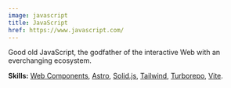 ```yaml
---
image: javascript
title: JavaScript
href: https://www.javascript.com/
---
```


Good old JavaScript, the godfather of the interactive Web with an everchanging ecosystem.

<span class="block mt-1">
  <strong class="font-medium">Skills:</strong>
  <a 
    class="link" 
    href="https://www.webcomponents.org/"
    title="Web Components"
    aria-label="Web Components"
    target="_blank"
    rel="noreferrer"
  >Web Components</a>,
  <a 
    class="link" 
    href="https://astro.build/"
    title="Astro"
    aria-label="Astro"
    target="_blank"
    rel="noreferrer"
  >Astro</a>,
  <a 
    class="link" 
    href="https://www.solidjs.com/"
    title="Solid.js"
    aria-label="Solid.js"
    target="_blank"
    rel="noreferrer"
  >Solid.js</a>,
  <a 
    class="link" 
    href="https://tailwindcss.com/"
    title="Tailwind"
    aria-label="Tailwind"
    target="_blank"
    rel="noreferrer"
  >Tailwind</a>,
  <a 
    class="link" 
    href="https://turbo.build/"
    title="Turborepo"
    aria-label="Turborepo"
    target="_blank"
    rel="noreferrer"
  >Turborepo</a>,
  <a 
    class="link" 
    href="https://vitejs.dev/"
    title="Vite"
    aria-label="Vite"
    target="_blank"
    rel="noreferrer"
  >Vite</a>.
</span>
